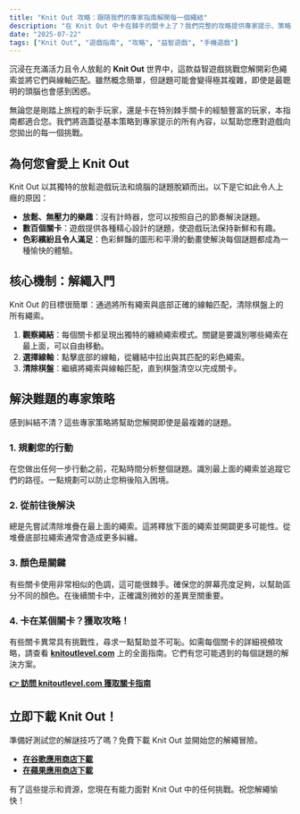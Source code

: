 ```yaml
---
title: "Knit Out 攻略：跟随我們的專家指南解開每一個繩結"
description: "在 Knit Out 中卡在棘手的關卡上了？我們完整的攻略提供專家提示、策略以及關卡指南鏈接，幫助您掌握解繩的技巧。"
date: "2025-07-22"
tags: ["Knit Out", "遊戲指南", "攻略", "益智遊戲", "手機遊戲"]
---
```


沉浸在充滿活力且令人放鬆的 **Knit Out** 世界中，這款益智遊戲挑戰您解開彩色繩索並將它們與線軸匹配。雖然概念簡單，但謎題可能會變得極其複雜，即使是最聰明的頭腦也會感到困惑。

無論您是剛踏上旅程的新手玩家，還是卡在特別棘手關卡的經驗豐富的玩家，本指南都適合您。我們將涵蓋從基本策略到專家提示的所有內容，以幫助您應對遊戲向您拋出的每一個挑戰。

## 為何您會愛上 Knit Out

Knit Out 以其獨特的放鬆遊戲玩法和燒腦的謎題脫穎而出。以下是它如此令人上癮的原因：
- **放鬆、無壓力的樂趣**：沒有計時器，您可以按照自己的節奏解決謎題。
- **數百個關卡**：遊戲提供各種精心設計的謎題，使遊戲玩法保持新鮮和有趣。
- **色彩繽紛且令人滿足**：色彩鮮豔的圖形和平滑的動畫使解決每個謎題都成為一種愉快的體驗。

## 核心機制：解繩入門

Knit Out 的目標很簡單：通過將所有繩索與底部正確的線軸匹配，清除棋盤上的所有繩索。

1. **觀察繩結**：每個關卡都呈現出獨特的纏繞繩索模式。關鍵是要識別哪些繩索在最上面，可以自由移動。
2. **選擇線軸**：點擊底部的線軸，從纏結中拉出與其匹配的彩色繩索。
3. **清除棋盤**：繼續將繩索與線軸匹配，直到棋盤清空以完成關卡。

## 解決難題的專家策略

感到糾結不清？這些專家策略將幫助您解開即使是最複雜的謎題。

### 1. 規劃您的行動
在您做出任何一步行動之前，花點時間分析整個謎題。識別最上面的繩索並追蹤它們的路徑。一點規劃可以防止您稍後陷入困境。

### 2. 從前往後解決
總是先嘗試清除堆疊在最上面的繩索。這將釋放下面的繩索並開闢更多可能性。從堆疊底部拉繩索通常會造成更多糾纏。

### 3. 顏色是關鍵
有些關卡使用非常相似的色調，這可能很棘手。確保您的屏幕亮度足夠，以幫助區分不同的顏色。在後續關卡中，正確識別微妙的差異至關重要。

### 4. 卡在某個關卡？獲取攻略！
有些關卡異常具有挑戰性，尋求一點幫助並不可恥。如需每個關卡的詳細視頻攻略，請查看 [**knitoutlevel.com**](http://knitoutlevel.com/) 上的全面指南。它們有您可能遇到的每個謎題的解決方案。

**[👉 訪問 knitoutlevel.com 獲取關卡指南](http://knitoutlevel.com/)**

## 立即下載 Knit Out！

準備好測試您的解謎技巧了嗎？免費下載 Knit Out 並開始您的解繩冒險。

- [**在谷歌應用商店下載**](https://play.google.com/store/apps/details?id=com.sbg.knitout)
- [**在蘋果應用商店下載**](https://apps.apple.com/us/app/knit-out/id6740406762)

有了這些提示和資源，您現在有能力面對 Knit Out 中的任何挑戰。祝您解繩愉快！
